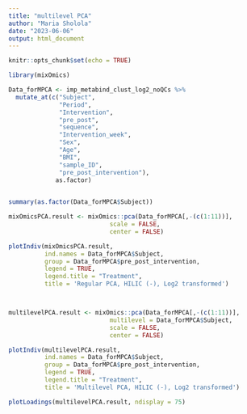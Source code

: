 ```yaml
---
title: "multilevel PCA"
author: "Maria Sholola"
date: "2023-06-06"
output: html_document
---
```


```r
knitr::opts_chunk$set(echo = TRUE)
```


```r
library(mixOmics)
```

```r

Data_forMPCA <- imp_metabind_clust_log2_noQCs %>%
  mutate_at(c("Subject",
              "Period",
              "Intervention",
              "pre_post",
              "sequence",
              "Intervention_week",
              "Sex",
              "Age",
              "BMI",
              "sample_ID",
              "pre_post_intervention"),
             as.factor)
 

summary(as.factor(Data_forMPCA$Subject))

mixOmicsPCA.result <- mixOmics::pca(Data_forMPCA[,-(c(1:11))],
                            scale = FALSE,
                            center = FALSE)

plotIndiv(mixOmicsPCA.result, 
          ind.names = Data_forMPCA$Subject, 
          group = Data_forMPCA$pre_post_intervention, 
          legend = TRUE, 
          legend.title = "Treatment", 
          title = 'Regular PCA, HILIC (-), Log2 transformed')



multilevelPCA.result <- mixOmics::pca(Data_forMPCA[,-(c(1:11))], 
                            multilevel = Data_forMPCA$Subject,
                            scale = FALSE,
                            center = FALSE)

plotIndiv(multilevelPCA.result, 
          ind.names = Data_forMPCA$Subject, 
          group = Data_forMPCA$pre_post_intervention, 
          legend = TRUE, 
          legend.title = "Treatment", 
          title = 'Multilevel PCA, HILIC (-), Log2 transformed')

```


```r
plotLoadings(multilevelPCA.result, ndisplay = 75)
```


